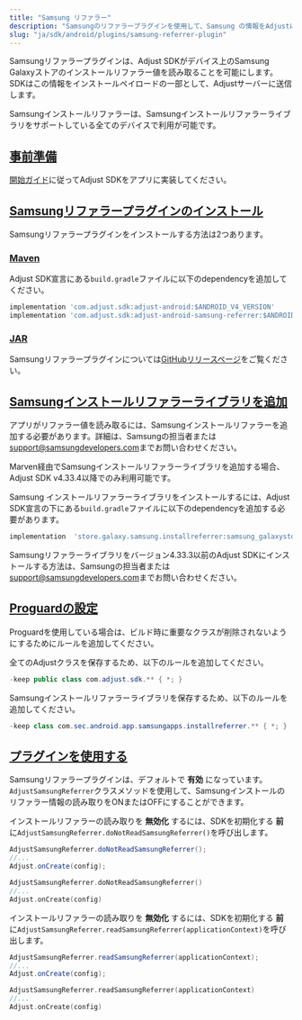 ```yaml
---
title: "Samsung リファラー"
description: "Samsungのリファラープラグインを使用して、Samsung の情報をAdjustに送信します。"
slug: "ja/sdk/android/plugins/samsung-referrer-plugin"
---
```


Samsungリファラープラグインは、Adjust SDKがデバイス上のSamsung Galaxyストアのインストールリファラー値を読み取ることを可能にします。SDKはこの情報をインストールペイロードの一部として、Adjustサーバーに送信します。

Samsungインストールリファラーは、Samsungインストールリファラーライブラリをサポートしている全てのデバイスで利用が可能です。

## [事前準備](before-you-begin)

[開始ガイド](/en/sdk/android)に従ってAdjust SDKをアプリに実装してください。

## [Samsungリファラープラグインのインストール](install-the-samsung-referrer-plugin)

Samsungリファラープラグインをインストールする方法は2つあります。

### [Maven](maven)

Adjust SDK宣言にある`build.gradle`ファイルに以下のdependencyを追加してください。

```groovy
implementation 'com.adjust.sdk:adjust-android:$ANDROID_V4_VERSION'
implementation 'com.adjust.sdk:adjust-android-samsung-referrer:$ANDROID_V4_VERSION'
```

### [JAR](jar)

Samsungリファラープラグインについては[GitHubリリースページ](https://github.com/adjust/android_sdk/releases/latest)をご覧ください。

## [Samsungインストールリファラーライブラリを追加](add-the-samsung-install-referrer-library)

アプリがリファラー値を読み取るには、Samsungインストールリファラーを追加する必要があります。詳細は、Samsungの担当者または[support@samsungdevelopers.com](mailto:support@samsungdevelopers.com)までお問い合わせください。

<Accordion title="Adjust SDK v4.33.4以降">
<Callout type="important">

Marven経由でSamsungインストールリファラーライブラリを追加する場合、Adjust SDK v4\.33\.4以降でのみ利用可能です。

</Callout>

Samsung インストールリファラーライブラリをインストールするには、Adjust SDK宣言の下にある`build.gradle`ファイルに以下のdependencyを追加する必要があります。

<CodeBlock title="build.gradle">

```groovy
implementation  'store.galaxy.samsung.installreferrer:samsung_galaxystore_install_referrer:3.0.1'
```

</CodeBlock>
</Accordion>
<Accordion title="Adjust SDK v4.33.3以前">

Samsungリファラーライブラリをバージョン4\.33\.3以前のAdjust SDKにインストールする方法は、Samsungの担当者または[support@samsungdevelopers.com](mailto:support@samsungdevelopers.com)までお問い合わせください。

</Accordion>

## [Proguardの設定](proguard-settings)

Proguardを使用している場合は、ビルド時に重要なクラスが削除されないようにするためにルールを追加してください。

全てのAdjustクラスを保存するため、以下のルールを追加してください。

<CodeBlock title="Proguard.pro">

```java
-keep public class com.adjust.sdk.** { *; }
```

</CodeBlock>

Samsungインストールリファラーライブラリを保存するため、以下のルールを追加してください。

<CodeBlock title="Proguard.pro">

```java
-keep class com.sec.android.app.samsungapps.installreferrer.** { *; }
```

</CodeBlock>

## [プラグインを使用する](use-the-plugin)

Samsungリファラープラグインは、デフォルトで **有効** になっています。`AdjustSamsungReferrer`クラスメソッドを使用して、Samsungインストールのリファラー情報の読み取りをONまたはOFFにすることができます。

インストールリファラーの読み取りを **無効化** するには、SDKを初期化する **前** に`AdjustSamsungReferrer.doNotReadSamsungReferrer()`を呼び出します。

<Tabs>
<Tab title="Java" sync="java">

```java
AdjustSamsungReferrer.doNotReadSamsungReferrer();
//...
Adjust.onCreate(config);
```

</Tab>
<Tab title="Kotlin" sync="kotlin" >

```kotlin
AdjustSamsungReferrer.doNotReadSamsungReferrer()
//...
Adjust.onCreate(config)
```

</Tab>
</Tabs>

インストールリファラーの読み取りを **無効化** するには、SDKを初期化する **前** に`AdjustSamsungReferrer.readSamsungReferrer(applicationContext)`を呼び出します。

<Tabs>
<Tab title="Java" sync="java">

```java
AdjustSamsungReferrer.readSamsungReferrer(applicationContext);
//...
Adjust.onCreate(config);
```

</Tab>
<Tab title="Kotlin" sync="kotlin" >

```kotlin
AdjustSamsungReferrer.readSamsungReferrer(applicationContext)
//...
Adjust.onCreate(config)
```

</Tab>
</Tabs>
